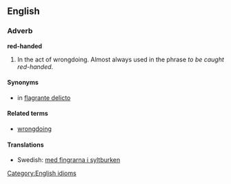 ==English==
===Adverb===
[[Category:English idioms]]
'''red-handed'''

# In the act of wrongdoing.  Almost always used in the phrase ''to be caught red-handed''.

====Synonyms====
*in [[flagrante delicto]]

====Related terms====
*[[wrongdoing]]

====Translations====
*Swedish: [[med fingrarna i syltburken]]